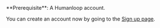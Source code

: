 <Callout>
**Prerequisite**: A Humanloop account.

You can create an account now by going to the [Sign up page](https://app.humanloop.com/signup).

</Callout>
